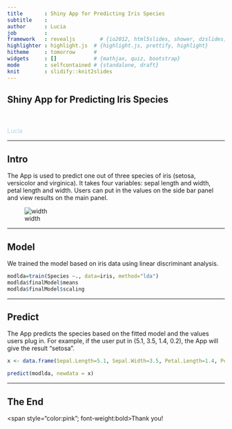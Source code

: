 ---
title       : Shiny App for Predicting Iris Species
subtitle    : 
author      : Lucia
job         : 
framework   : revealjs        # {io2012, html5slides, shower, dzslides, ...}
highlighter : highlight.js  # {highlight.js, prettify, highlight}
hitheme     : tomorrow      # 
widgets     : []            # {mathjax, quiz, bootstrap}
mode        : selfcontained # {standalone, draft}
knit        : slidify::knit2slides
---

## Shiny App for Predicting Iris Species

<br>
<br>
<span style="color:lightblue">Lucia</span>

---

## Intro

The App is used to predict one out of three species of iris (setosa, versicolor and virginica). It takes four variables: sepal length and width, petal length and width. Users can put in the values on the side bar panel and view results on the main panel.

 ![width](App.png)

--- 

## Model

We trained the model based on iris data using linear discriminant analysis.

```{r, cache=TRUE}
modlda=train(Species ~., data=iris, method="lda")
modlda$finalModel$means
modlda$finalModel$scaling
```

---

## Predict

The App predicts the species based on the fitted model and the values users plug in. 
For example, if the user put in (5.1, 3.5, 1.4, 0.2), the App will give the result "setosa".

```{r, cache=TRUE}
x <- data.frame(Sepal.Length=5.1, Sepal.Width=3.5, Petal.Length=1.4, Petal.Width=0.2)

predict(modlda, newdata = x)
```

---

## The End

<span style="color:pink"; font-weight:bold>Thank you!</span>




